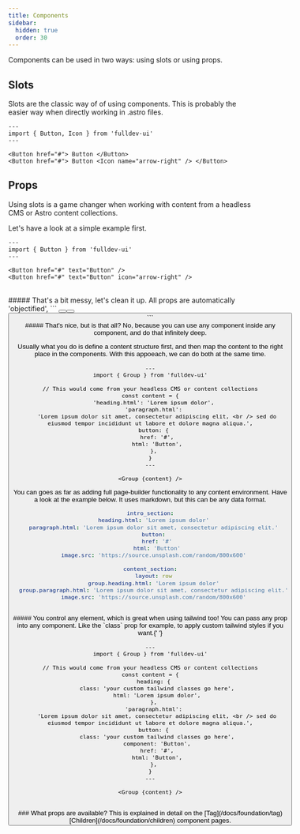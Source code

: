 ```yaml
---
title: Components
sidebar:
  hidden: true
  order: 30
---
```


Components can be used in two ways: using slots or using props.

## Slots

Slots are the classic way of of using components. This is probably the easier way when directly working in .astro files.

```astro live
---
import { Button, Icon } from 'fulldev-ui'
---

<Button href="#"> Button </Button>
<Button href="#"> Button <Icon name="arrow-right" /> </Button>
```

## Props

Using slots is a game changer when working with content from a headless CMS or Astro content collections.

Let's have a look at a simple example first.

```astro live
---
import { Button } from 'fulldev-ui'
---

<Button href="#" text="Button" />
<Button href="#" text="Button" icon="arrow-right" />
```

<br />
##### That's a bit messy, let's clean it up. All props are automatically 'objectified',
```
<Button href="#" text="Button" />
<Button href="#" text="Button" icon="arrow-right"  />
<Button href="#" icon.name="arrow-right" text="Button"  />
```

<br />
##### That's nice, but is that all? No, because you can use any component inside
any component, and do that infinitely deep.

Usually what you do is define a content structure first, and then map the content to the right place in the components. With this appoeach, we can do both at the same time.

```astro live
---
import { Group } from 'fulldev-ui'

// This would come from your headless CMS or content collections
const content = {
  'heading.html': 'Lorem ipsum dolor',
  'paragraph.html':
    'Lorem ipsum dolor sit amet, consectetur adipiscing elit, <br /> sed do eiusmod tempor incididunt ut labore et dolore magna aliqua.',
  button: {
    href: '#',
    html: 'Button',
  },
}
---

<Group {content} />
```

You can goes as far as adding full page-builder functionality to any content environment. Have a look at the example below. It uses markdown, but this can be any data format.

```yaml
intro_section:
  heading.html: 'Lorem ipsum dolor'
  paragraph.html: 'Lorem ipsum dolor sit amet, consectetur adipiscing elit.'
  button:
    href: '#'
    html: 'Button'
  image.src: 'https://source.unsplash.com/random/800x600'

content_section:
  layout: row
  group.heading.html: 'Lorem ipsum dolor'
  group.paragraph.html: 'Lorem ipsum dolor sit amet, consectetur adipiscing elit.'
  image.src: 'https://source.unsplash.com/random/800x600'
```

<br />
##### You control any element, which is great when using tailwind too! You can pass
any prop into any component. Like the `class` prop for example, to apply custom tailwind
styles if you want.{' '}

```astro live
---
import { Group } from 'fulldev-ui'

// This would come from your headless CMS or content collections
const content = {
  heading: {
    class: 'your custom tailwind classes go here',
    html: 'Lorem ipsum dolor',
  },
  'paragraph.html':
    'Lorem ipsum dolor sit amet, consectetur adipiscing elit, <br /> sed do eiusmod tempor incididunt ut labore et dolore magna aliqua.',
  button: {
    class: 'your custom tailwind classes go here',
    component: 'Button',
    href: '#',
    html: 'Button',
  },
}
---

<Group {content} />
```

<br />
### What props are available? This is explained in detail on the [Tag](/docs/foundation/tag)
[Children](/docs/foundation/children) component pages.
